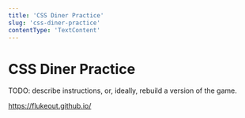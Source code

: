 ```yaml
---
title: 'CSS Diner Practice'
slug: 'css-diner-practice'
contentType: 'TextContent'
---
```


# CSS Diner Practice

TODO: describe instructions, or, ideally, rebuild a version of the game.

https://flukeout.github.io/
